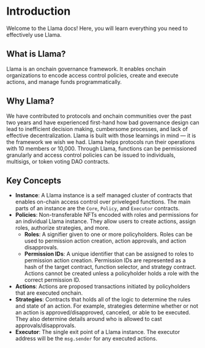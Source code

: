 # Introduction

Welcome to the Llama docs! Here, you will learn everything you need to effectively use Llama.

## What is Llama?

Llama is an onchain governance framework. It enables onchain organizations to encode access control policies, create and execute actions, and manage funds programmatically.

## Why Llama?

We have contributed to protocols and onchain communities over the past two years and have experienced first-hand how bad governance design can lead to inefficient decision making, cumbersome processes, and lack of effective decentralization. Llama is built with those learnings in mind — it is the framework we wish we had. Llama helps protocols run their operations with 10 members or 10,000. Through Llama, functions can be permissioned granularly and access control policies can be issued to individuals, multisigs, or token voting DAO contracts.

## Key Concepts

- **Instance**: A Llama instance is a self managed cluster of contracts that enables on-chain access control over priveleged functions. The main parts of an instance are the `Core`, `Policy`, and `Executor` contracts.
- **Policies**: Non-transferable NFTs encoded with roles and permissions for an individual Llama instance. They allow users to create actions, assign roles, authorize strategies, and more.
  - **Roles**: A signifier given to one or more policyholders. Roles can be used to permission action creation, action approvals, and action disapprovals.
  - **Permission IDs**: A unique identifier that can be assigned to roles to permission action creation. Permission IDs are represented as a hash of the target contract, function selector, and strategy contract. Actions cannot be created unless a policyholder holds a role with the correct permission ID.
- **Actions**: Actions are proposed transactions initiated by policyholders that are executed onchain.
- **Strategies**: Contracts that holds all of the logic to determine the rules and state of an action. For example, strategies determine whether or not an action is approved/disapproved, canceled, or able to be executed. They also determine details around who is allowed to cast approvals/disapprovals.
- **Executor**: The single exit point of a Llama instance. The executor address will be the `msg.sender` for any executed actions.
